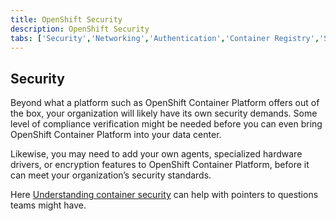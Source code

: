```yaml
---
title: OpenShift Security
description: OpenShift Security
tabs: ['Security','Networking','Authentication','Container Registry','Storage']
---
```


## Security

Beyond what a platform such as OpenShift Container Platform offers out of the box, your organization will likely have its own security demands.
Some level of compliance verification might be needed before you can even bring OpenShift Container Platform into your data center.

Likewise, you may need to add your own agents, specialized hardware drivers, or encryption features to OpenShift Container Platform, before it can meet your organization’s security standards.

Here [Understanding container security](https://docs.openshift.com/container-platform/latest/security/container_security/security-understanding.html) can help with pointers to questions teams might have.
